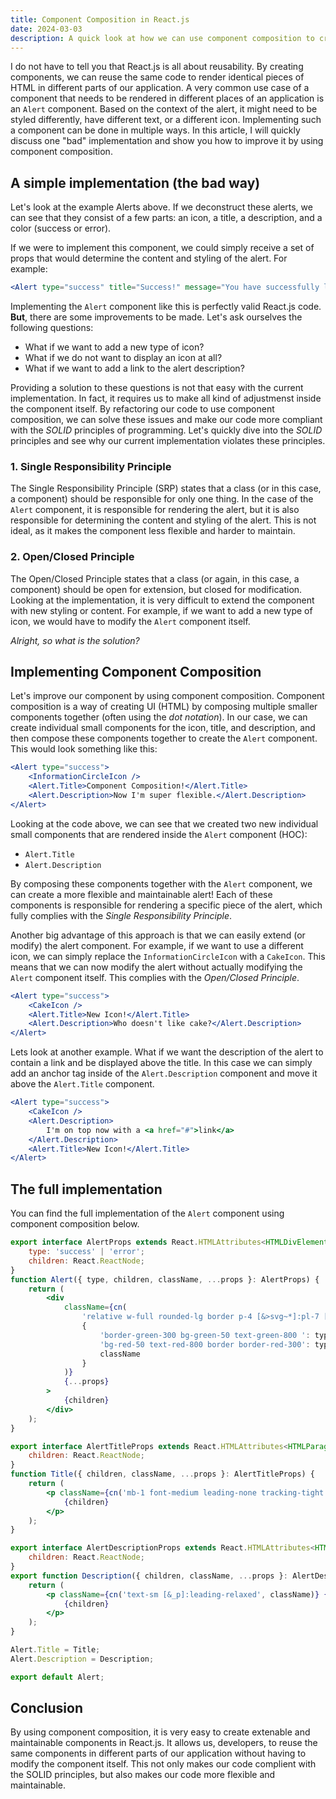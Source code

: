 ```yaml
---
title: Component Composition in React.js
date: 2024-03-03
description: A quick look at how we can use component composition to create more flexible and maintainable components in React.js.
---
```


I do not have to tell you that React.js is all about reusability. By creating components, we can reuse the same code to render identical pieces of HTML in different parts of our application. A very common use case of a component that needs to be rendered in different places of an application is an `Alert` component. Based on the context of the alert, it might need to be styled differently, have different text, or a different icon. Implementing such a component can be done in multiple ways. In this article, I will quickly discuss one "bad" implementation and show you how to improve it by using component composition.

## A simple implementation (the bad way)

Let's look at the example Alerts above. If we deconstruct these alerts, we can see that they consist of a few parts: an icon, a title, a description, and a color (success or error).

If we were to implement this component, we could simply receive a set of props that would determine the content and styling of the alert. For example:

```jsx
<Alert type="success" title="Success!" message="You have successfully logged in." icon="info" />
```

Implementing the `Alert` component like this is perfectly valid React.js code. **But**, there are some improvements to be made. Let's ask ourselves the following questions:

-   What if we want to add a new type of icon?
-   What if we do not want to display an icon at all?
-   What if we want to add a link to the alert description?

Providing a solution to these questions is not that easy with the current implementation. In fact, it requires us to make all kind of adjustmenst inside the component itself. By refactoring our code to use component composition, we can solve these issues and make our code more compliant with the _SOLID_ principles of programming. Let's quickly dive into the _SOLID_ principles and see why our current implementation violates these principles.

### 1. Single Responsibility Principle

The Single Responsibility Principle (SRP) states that a class (or in this case, a component) should be responsible for only one thing. In the case of the `Alert` component, it is responsible for rendering the alert, but it is also responsible for determining the content and styling of the alert. This is not ideal, as it makes the component less flexible and harder to maintain.

### 2. Open/Closed Principle

The Open/Closed Principle states that a class (or again, in this case, a component) should be open for extension, but closed for modification. Looking at the implementation, it is very difficult to extend the component with new styling or content. For example, if we want to add a new type of icon, we would have to modify the `Alert` component itself.

_Alright, so what is the solution?_

## Implementing Component Composition

Let's improve our component by using component composition. Component composition is a way of creating UI (HTML) by composing multiple smaller components together (often using the _dot notation_). In our case, we can create individual small components for the icon, title, and description, and then compose these components together to create the `Alert` component. This would look something like this:

```jsx
<Alert type="success">
	<InformationCircleIcon />
	<Alert.Title>Component Composition!</Alert.Title>
	<Alert.Description>Now I'm super flexible.</Alert.Description>
</Alert>
```

Looking at the code above, we can see that we created two new individual small components that are rendered inside the `Alert` component (HOC):

-   `Alert.Title`
-   `Alert.Description`

By composing these components together with the `Alert` component, we can create a more flexible and maintainable alert! Each of these components is responsible for rendering a specific piece of the alert, which fully complies with the _Single Responsibility Principle_.

Another big advantage of this approach is that we can easily extend (or modify) the alert component. For example, if we want to use a different icon, we can simply replace the `InformationCircleIcon` with a `CakeIcon`. This means that we can now modify the alert without actually modifying the `Alert` component itself. This complies with the _Open/Closed Principle_.

```jsx
<Alert type="success">
	<CakeIcon />
	<Alert.Title>New Icon!</Alert.Title>
	<Alert.Description>Who doesn't like cake?</Alert.Description>
</Alert>
```

Lets look at another example. What if we want the description of the alert to contain a link and be displayed above the title. In this case we can simply add an anchor tag inside of the `Alert.Description` component and move it above the `Alert.Title` component.

```jsx
<Alert type="success">
	<CakeIcon />
	<Alert.Description>
		I'm on top now with a <a href="#">link</a>
	</Alert.Description>
	<Alert.Title>New Icon!</Alert.Title>
</Alert>
```

## The full implementation

You can find the full implementation of the `Alert` component using component composition below.

```jsx
export interface AlertProps extends React.HTMLAttributes<HTMLDivElement> {
	type: 'success' | 'error';
	children: React.ReactNode;
}
function Alert({ type, children, className, ...props }: AlertProps) {
	return (
		<div
			className={cn(
				'relative w-full rounded-lg border p-4 [&>svg~*]:pl-7 [&>svg+div]:translate-y-[-3px] [&>svg]:absolute [&>svg]:left-4 [&>svg]:top-4 [&>svg]:text-foreground',
				{
					'border-green-300 bg-green-50 text-green-800 ': type === 'success',
					'bg-red-50 text-red-800 border border-red-300': type === 'error',
					className
				}
			)}
			{...props}
		>
			{children}
		</div>
	);
}

export interface AlertTitleProps extends React.HTMLAttributes<HTMLParagraphElement> {
	children: React.ReactNode;
}
function Title({ children, className, ...props }: AlertTitleProps) {
	return (
		<p className={cn('mb-1 font-medium leading-none tracking-tight', className)} {...props}>
			{children}
		</p>
	);
}

export interface AlertDescriptionProps extends React.HTMLAttributes<HTMLParagraphElement> {
	children: React.ReactNode;
}
export function Description({ children, className, ...props }: AlertDescriptionProps) {
	return (
		<p className={cn('text-sm [&_p]:leading-relaxed', className)} {...props}>
			{children}
		</p>
	);
}

Alert.Title = Title;
Alert.Description = Description;

export default Alert;
```

## Conclusion

By using component composition, it is very easy to create extenable and maintainable components in React.js. It allows us, developers, to reuse the same components in different parts of our application without having to modify the component itself. This not only makes our code complient with the SOLID principles, but also makes our code more flexible and maintainable.
